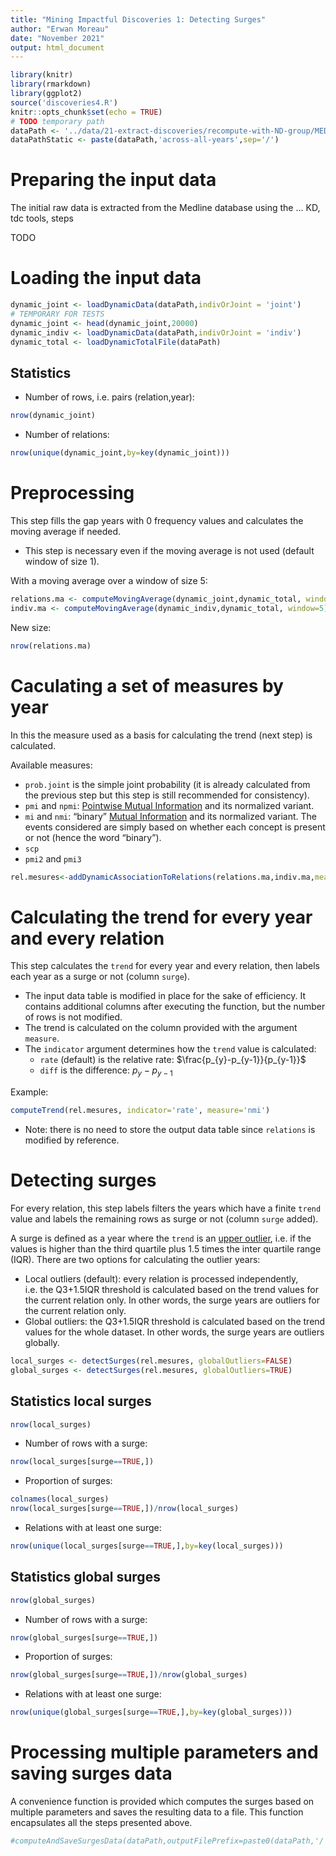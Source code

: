 ```yaml
---
title: "Mining Impactful Discoveries 1: Detecting Surges"
author: "Erwan Moreau"
date: "November 2021"
output: html_document
---
```



```r
library(knitr)
library(rmarkdown)
library(ggplot2)
source('discoveries4.R')
knitr::opts_chunk$set(echo = TRUE)
# TODO temporary path
dataPath <- '../data/21-extract-discoveries/recompute-with-ND-group/MED'
dataPathStatic <- paste(dataPath,'across-all-years',sep='/')
```


# Preparing the input data

The initial raw data is extracted from the Medline database using the ... KD, tdc tools, steps  

TODO

# Loading the input data



```r
dynamic_joint <- loadDynamicData(dataPath,indivOrJoint = 'joint')
# TEMPORARY FOR TESTS
dynamic_joint <- head(dynamic_joint,20000)
dynamic_indiv <- loadDynamicData(dataPath,indivOrJoint = 'indiv')
dynamic_total <- loadDynamicTotalFile(dataPath)
```

## Statistics

* Number of rows, i.e. pairs (relation,year):

```r
nrow(dynamic_joint)
```

* Number of relations:

```r
nrow(unique(dynamic_joint,by=key(dynamic_joint)))
```



# Preprocessing

This step fills the gap years with 0 frequency values and calculates the moving average if needed.

- This step is necessary even if the moving average is not used (default window of size 1).

With a moving average over a window of size 5:

```r
relations.ma <- computeMovingAverage(dynamic_joint,dynamic_total, window=5)
indiv.ma <- computeMovingAverage(dynamic_indiv,dynamic_total, window=5)
```

New size:

```r
nrow(relations.ma)
```


# Caculating a set of measures by year

In this the measure used as a basis for calculating the trend (next step) is calculated. 

Available measures:

* `prob.joint` is the simple joint probability (it is already calculated from the previous step but this step is still recommended for consistency).
* `pmi` and `npmi`: [Pointwise Mutual Information](https://en.wikipedia.org/wiki/Pointwise_mutual_information) and its normalized variant.
* `mi` and `nmi`: "binary" [Mutual Information](https://en.wikipedia.org/wiki/Mutual_information) and its normalized variant. The events considered are simply based on whether each concept is present or not (hence the word "binary").
* `scp`
* `pmi2` and `pmi3`

```r
rel.mesures<-addDynamicAssociationToRelations(relations.ma,indiv.ma,measures = c('prob.joint','pmi','npmi','mi', 'nmi'))
```

# Calculating the trend for every year and every relation

This step calculates the `trend` for every year and every relation, then labels each year as a surge or not (column `surge`). 

- The input data table is modified in place for the sake of efficiency. It contains additional columns after executing the function, but the number of rows is not modified. 
- The trend is calculated on the column provided with the argument `measure`.
- The `indicator` argument determines how the `trend` value is calculated:
    - `rate` (default) is the relative rate: $\frac{p_{y}-p_{y-1}}{p_{y-1}}$
    - `diff` is the difference: $p_{y}-p_{y-1}$

Example:

```r
computeTrend(rel.mesures, indicator='rate', measure='nmi')
```

- Note: there is no need to store the output data table since `relations` is modified by reference.

# Detecting surges

For every relation, this step labels filters the years which have a finite `trend` value and labels the remaining rows as surge or not (column `surge` added). 

A surge is defined as a year where the `trend` is an [upper outlier](https://en.wikipedia.org/wiki/Interquartile_range#Outliers), i.e. if the values is higher than the third quartile plus 1.5 times the inter quartile range (IQR). There are two options for calculating the outlier years:

- Local outliers (default): every relation is processed independently, i.e. the Q3+1.5IQR threshold is calculated based on the trend values for the current relation only. In other words, the surge years are outliers for the current relation only.
- Global outliers: the Q3+1.5IQR threshold is calculated based on the trend values for the whole dataset. In other words, the surge years are outliers globally.


```r
local_surges <- detectSurges(rel.mesures, globalOutliers=FALSE)
global_surges <- detectSurges(rel.mesures, globalOutliers=TRUE)
```


## Statistics local surges

```r
nrow(local_surges)
```

* Number of rows with a surge:

```r
nrow(local_surges[surge==TRUE,])
```

* Proportion of surges:

```r
colnames(local_surges)
nrow(local_surges[surge==TRUE,])/nrow(local_surges)
```

* Relations with at least one surge:


```r
nrow(unique(local_surges[surge==TRUE,],by=key(local_surges)))
```

## Statistics global surges

```r
nrow(global_surges)
```

* Number of rows with a surge:

```r
nrow(global_surges[surge==TRUE,])
```

* Proportion of surges:

```r
nrow(global_surges[surge==TRUE,])/nrow(global_surges)
```

* Relations with at least one surge:


```r
nrow(unique(global_surges[surge==TRUE,],by=key(global_surges)))
```


# Processing multiple parameters and saving surges data


A convenience function is provided which computes the surges based on multiple parameters and saves the resulting data to a file. This function encapsulates all the steps presented above.

```r
#computeAndSaveSurgesData(dataPath,outputFilePrefix=paste0(dataPath,'/'), #ma_windows=c(1,3,5),indicators=c('prob.rate','prod.log'), outlier_methods=c('local','global'))
```
